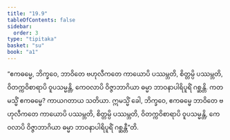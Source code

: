 ```yaml
---
title: "19.9"
tableOfContents: false
sidebar:
  order: 3
type: "tipitaka"
basket: "su"
book: "a1"
---
```



<DynamicBreadcrumb />

<Division number="571" book="a1" e="ch" v="15" p="45">

<Paragraph number="460" book="a1">
“ဧကဓမ္မေ, ဘိက္ခဝေ, ဘာဝိတေ ဗဟုလီကတေ ကာယောပိ ပဿမ္ဘတိ, စိတ္တမ္ပိ ပဿမ္ဘတိ, ဝိတက္ကဝိစာရာပိ ဝူပသမ္မန္တိ, ကေဝလာပိ ဝိဇ္ဇာဘာဂိယာ ဓမ္မာ ဘာဝနာပါရိပူရိံ ဂစ္ဆန္တိ. ကတမသ္မိံ ဧကဓမ္မေ? ကာယဂတာယ သတိယာ. ဣမသ္မိံ ခေါ, ဘိက္ခဝေ, ဧကဓမ္မေ ဘာဝိတေ ဗဟုလီကတေ ကာယောပိ ပဿမ္ဘတိ, စိတ္တမ္ပိ ပဿမ္ဘတိ, ဝိတက္ကဝိစာရာပိ ဝူပသမ္မန္တိ, ကေဝလာပိ ဝိဇ္ဇာဘာဂိယာ ဓမ္မာ ဘာဝနာပါရိပူရိံ ဂစ္ဆန္တီ”တိ.
</Paragraph>
</Division>